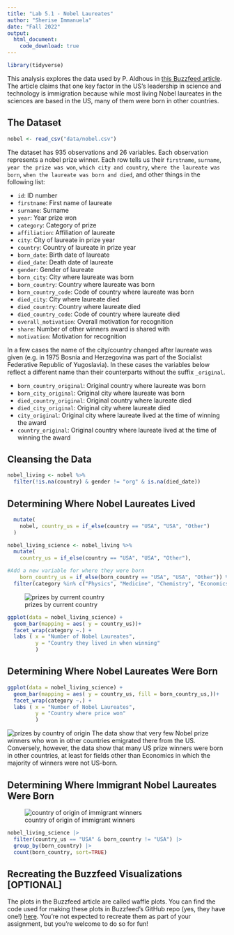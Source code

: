 ```yaml
---
title: "Lab 5.1 - Nobel Laureates"
author: "Sherise Immanuela"
date: "Fall 2022"
output:
  html_document:
    code_download: true
---
```


```r
library(tidyverse) 
```

This analysis explores the data used by P. Aldhous in [this Buzzfeed article](https://www.buzzfeednews.com/article/peteraldhous/immigration-and-science). The article claims that one key factor in the US's leadership in science and technology is immigration because while most living Nobel laureates in the sciences are based in the US, many of them were born in other countries.

## The Dataset
```r
nobel <- read_csv("data/nobel.csv")
```

The dataset has 935 observations and 26 variables. Each observation represents a nobel prize winner. Each row tells us their `firstname`, `surname`, `year the prize was won`, `which city and country`, `where the laureate was born`, `when the laureate was born and died`, and other things in the following list:

- `id`: ID number
- `firstname`: First name of laureate
- `surname`: Surname 
- `year`: Year prize won
- `category`: Category of prize
- `affiliation`: Affiliation of laureate
- `city`: City of laureate in prize year
- `country`: Country of laureate in prize year
- `born_date`: Birth date of laureate
- `died_date`: Death date of laureate
- `gender`: Gender of laureate
- `born_city`: City where laureate was born
- `born_country`: Country where laureate was born
- `born_country_code`: Code of country where laureate was born
- `died_city`: City where laureate died
- `died_country`: Country where laureate died
- `died_country_code`: Code of country where laureate died
- `overall_motivation`: Overall motivation for recognition
- `share`: Number of other winners award is shared with
- `motivation`: Motivation for recognition

In a few cases the name of the city/country changed after laureate was given (e.g. in 1975 Bosnia and Herzegovina was part of the Socialist Federative Republic of Yugoslavia). In these cases the variables below reflect a different name than their counterparts without the suffix `_original`.

- `born_country_original`: Original country where laureate was born
- `born_city_original`: Original city where laureate was born
- `died_country_original`: Original country where laureate died
- `died_city_original`: Original city where laureate died
- `city_original`: Original city where laureate lived at the time of winning the award
- `country_original`: Original country where laureate lived at the time of winning the award

## Cleansing the Data

```r
nobel_living <- nobel %>% 
  filter(!is.na(country) & gender != "org" & is.na(died_date))
```

## Determining Where Nobel Laureates Lived

```r
  mutate(
    nobel, country_us = if_else(country == "USA", "USA", "Other")
  )
```

```r
nobel_living_science <- nobel_living %>% 
  mutate(
    country_us = if_else(country == "USA", "USA", "Other"),

#Add a new variable for where they were born
    born_country_us = if_else(born_country == "USA", "USA", "Other")) %>% 
  filter(category %in% c("Physics", "Medicine", "Chemistry", "Economics" ))
```

![prizes by current country](images/nobel1.png)
```r
ggplot(data = nobel_living_science) +
  geom_bar(mapping = aes( y = country_us))+
  facet_wrap(category ~.) +
  labs ( x = "Number of Nobel Laureates",
         y = "Country they lived in when winning"
         )
```
## Determining Where Nobel Laureates Were Born

```r
ggplot(data = nobel_living_science) +
  geom_bar(mapping = aes( y = country_us, fill = born_country_us,))+
  facet_wrap(category ~.) +
  labs ( x = "Number of Nobel Laureates",
         y = "Country where price won"
         )
```

![prizes by country of origin](images/nobel2.png)
The data show that very few Nobel prize winners who won in other countries emigrated there from the US. Conversely, however, the data show that many US prize winners were born in other countries, at least for fields other than Economics in which the majority of winners were not US-born.

## Determining Where Immigrant Nobel Laureates Were Born

![country of origin of immigrant winners](images/nobel3.png)
```r
nobel_living_science |>
  filter(country_us == "USA" & born_country != "USA") |>
  group_by(born_country) |>
  count(born_country, sort=TRUE)
```

## Recreating the Buzzfeed Visualizations [OPTIONAL]

The plots in the Buzzfeed article are called waffle plots. You can find the code used for making these plots in Buzzfeed's GitHub repo (yes, they have one!) [here](https://buzzfeednews.github.io/2017-01-immigration-and-science/). You're not expected to recreate them as part of your assignment, but you're welcome to do so for fun!

